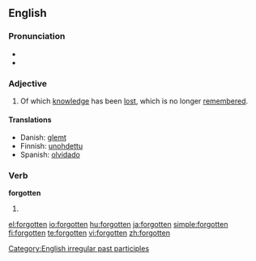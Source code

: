 ==English==

===Pronunciation===
* {{IPA|/'foɻgɒtən/}}
* {{audio|en-us-forgotten.ogg|Audio (US)}}

===Adjective===
{{en-adj}}

# Of which [[knowledge]] has been [[lost]], which is no longer [[remember]]ed.

====Translations====
* Danish: [[glemt]]
* Finnish: [[unohdettu]]
* Spanish: [[olvidado]]

===Verb===
'''forgotten'''

# {{past participle of|[[forget]]}}

[[Category:English irregular past participles]]

[[el:forgotten]]
[[io:forgotten]]
[[hu:forgotten]]
[[ja:forgotten]]
[[simple:forgotten]]
[[fi:forgotten]]
[[te:forgotten]]
[[vi:forgotten]]
[[zh:forgotten]]